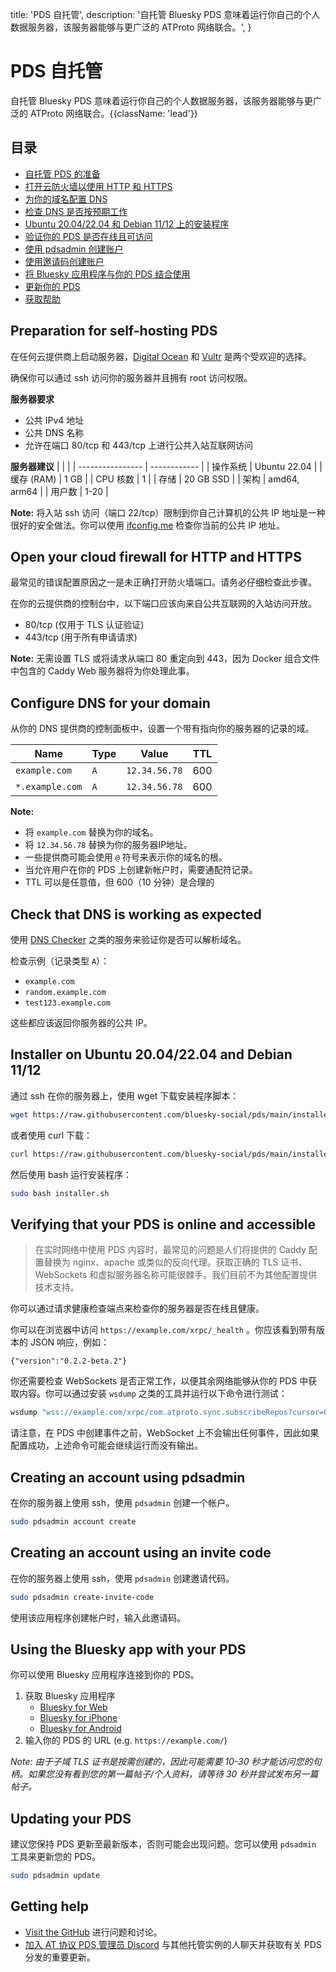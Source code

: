   title: 'PDS 自托管',
  description:
    '自托管 Bluesky PDS 意味着运行你自己的个人数据服务器，该服务器能够与更广泛的 ATProto 网络联合。',
}

# PDS 自托管

自托管 Bluesky PDS 意味着运行你自己的个人数据服务器，该服务器能够与更广泛的 ATProto 网络联合。{{className: 'lead'}}

## 目录

* [自托管 PDS 的准备](#preparation-for-self-hosting-pds)
* [打开云防火墙以使用 HTTP 和 HTTPS](#open-your-cloud-firewall-for-http-and-https)
* [为你的域名配置 DNS](#configure-dns-for-your-domain)
* [检查 DNS 是否按预期工作](#check-that-dns-is-working-as-expected)
* [Ubuntu 20.04/22.04 和 Debian 11/12 上的安装程序](#installer-on-ubuntu-20-04-22-04-and-debian-11-12)
* [验证你的 PDS 是否在线且可访问](#verifying-that-your-pds-is-online-and-accessible)
* [使用 pdsadmin 创建账户](#creating-an-account-using-pdsadmin)
* [使用邀请码创建账户](#creating-an-account-using-an-invite-code)
* [将 Bluesky 应用程序与你的 PDS 结合使用](#using-the-bluesky-app-with-your-pds)
* [更新你的 PDS](#updating-your-pds)
* [获取帮助](#getting-help)


## Preparation for self-hosting PDS

在任何云提供商上启动服务器，[Digital Ocean](https://digitalocean.com/) 和 [Vultr](https://vultr.com/) 是两个受欢迎的选择。

确保你可以通过 ssh 访问你的服务器并且拥有 root 访问权限。

**服务器要求**
* 公共 IPv4 地址
* 公共 DNS 名称
* 允许在端口 80/tcp 和 443/tcp 上进行公共入站互联网访问

**服务器建议**
|                  |              |
| ---------------- | ------------ |
| 操作系统 | Ubuntu 22.04 |
| 缓存 (RAM)     | 1 GB         |
| CPU 核数        | 1            |
| 存储          | 20 GB SSD    |
| 架构    | amd64, arm64 |
| 用户数  | 1-20         |

**Note:** 将入站 ssh 访问（端口 22/tcp）限制到你自己计算机的公共 IP 地址是一种很好的安全做法。你可以使用 [ifconfig.me](https://ifconfig.me/) 检查你当前的公共 IP 地址。

## Open your cloud firewall for HTTP and HTTPS

最常见的错误配置原因之一是未正确打开防火墙端口。请务必仔细检查此步骤。

在你的云提供商的控制台中，以下端口应该向来自公共互联网的入站访问开放。

* 80/tcp (仅用于 TLS 认证验证)
* 443/tcp (用于所有申请请求)

**Note:** 无需设置 TLS 或将请求从端口 80 重定向到 443，因为 Docker 组合文件中包含的 Caddy Web 服务器将为你处理此事。

## Configure DNS for your domain

从你的 DNS 提供商的控制面板中，设置一个带有指向你的服务器的记录的域。

| Name            | Type | Value         | TTL |
| --------------- | ---- | ------------- | --- |
| `example.com`   | `A`  | `12.34.56.78` | 600 |
| `*.example.com` | `A`  | `12.34.56.78` | 600 |

**Note:**
* 将 `example.com` 替换为你的域名。
* 将 `12.34.56.78` 替换为你的服务器IP地址。
* 一些提供商可能会使用 `@` 符号来表示你的域名的根。
* 当允许用户在你的 PDS 上创建新帐户时，需要通配符记录。
* TTL 可以是任意值，但 600（10 分钟）是合理的

## Check that DNS is working as expected

使用 [DNS Checker](https://dnschecker.org/) 之类的服务来验证你是否可以解析域名。

检查示例（记录类型 `A`）：
* `example.com`
* `random.example.com`
* `test123.example.com`

这些都应该返回你服务器的公共 IP。

## Installer on Ubuntu 20.04/22.04 and Debian 11/12

通过 ssh 在你的服务器上，使用 wget 下载安装程序脚本：

```bash
wget https://raw.githubusercontent.com/bluesky-social/pds/main/installer.sh
```

或者使用 curl 下载：

```bash
curl https://raw.githubusercontent.com/bluesky-social/pds/main/installer.sh >installer.sh
```

然后使用 bash 运行安装程序：

```bash
sudo bash installer.sh
```

## Verifying that your PDS is online and accessible

> 在实时网络中使用 PDS 内容时，最常见的问题是人们将提供的 Caddy 配置替换为 nginx、apache 或类似的反向代理。获取正确的 TLS 证书、WebSockets 和虚拟服务器名称可能很棘手。我们目前不为其他配置提供技术支持。

你可以通过请求健康检查端点来检查你的服务器是否在线且健康。

你可以在浏览器中访问 `https://example.com/xrpc/_health` 。你应该看到带有版本的 JSON 响应，例如：

```
{"version":"0.2.2-beta.2"}
```

你还需要检查 WebSockets 是否正常工作，以便其余网络能够从你的 PDS 中获取内容。你可以通过安装 `wsdump` 之类的工具并运行以下命令进行测试：

```bash
wsdump "wss://example.com/xrpc/com.atproto.sync.subscribeRepos?cursor=0"
```

请注意，在 PDS 中创建事件之前，WebSocket 上不会输出任何事件，因此如果配置成功，上述命令可能会继续运行而没有输出。

## Creating an account using pdsadmin

在你的服务器上使用 ssh，使用 `pdsadmin` 创建一个帐户。

```bash
sudo pdsadmin account create
```

## Creating an account using an invite code

在你的服务器上使用 ssh，使用 `pdsadmin` 创建邀请代码。

```bash
sudo pdsadmin create-invite-code
```

使用该应用程序创建帐户时，输入此邀请码。

## Using the Bluesky app with your PDS

你可以使用 Bluesky 应用程序连接到你的 PDS。

1. 获取 Bluesky 应用程序
    * [Bluesky for Web](https://bsky.app/)
    * [Bluesky for iPhone](https://apps.apple.com/us/app/bluesky-social/id6444370199)
    * [Bluesky for Android](https://play.google.com/store/apps/details?id=xyz.blueskyweb.app)
1. 输入你的 PDS 的 URL (e.g. `https://example.com/`)

_Note: 由于子域 TLS 证书是按需创建的，因此可能需要 10-30 秒才能访问您的句柄。如果您没有看到您的第一篇帖子/个人资料，请等待 30 秒并尝试发布另一篇帖子。_

## Updating your PDS

建议您保持 PDS 更新至最新版本，否则可能会出现问题。您可以使用 `pdsadmin` 工具来更新您的 PDS。

```bash
sudo pdsadmin update
```

## Getting help

- [Visit the GitHub](https://github.com/bluesky-social/pds) 进行问题和讨论。
- [加入 AT 协议 PDS 管理员 Discord](https://discord.gg/e7hpHxRfBP) 与其他托管实例的人聊天并获取有关 PDS 分发的重要更新。
